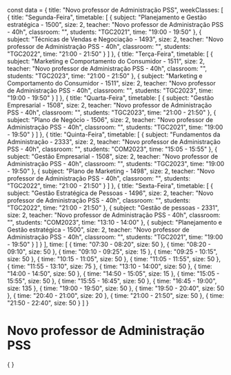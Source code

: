 const data = {
  title: "Novo professor de Administração PSS",
  weekClasses: [
    {
      title: "Segunda-Feira",
      timetable: [
        {
          subject: "Planejamento e Gestão estratégica - 1500",
          size: 2,
          teacher: "Novo professor de Administração PSS - 40h",
          classroom: "",
          students: "TGC2021",
          time: "19:00 - 19:50"
        },
        {
          subject: "Técnicas de Vendas e Negociação - 1493",
          size: 2,
          teacher: "Novo professor de Administração PSS - 40h",
          classroom: "",
          students: "TGC2022",
          time: "21:00 - 21:50"
        }
      ]
    },
    {
      title: "Terça-Feira",
      timetable: [
        {
          subject: "Marketing e Comportamento do Consumidor - 1511",
          size: 2,
          teacher: "Novo professor de Administração PSS - 40h",
          classroom: "",
          students: "TGC2023",
          time: "21:00 - 21:50"
        },
        {
          subject: "Marketing e Comportamento do Consumidor - 1511",
          size: 2,
          teacher: "Novo professor de Administração PSS - 40h",
          classroom: "",
          students: "TGC2023",
          time: "19:00 - 19:50"
        }
      ]
    },
    {
      title: "Quarta-Feira",
      timetable: [
        {
          subject: "Gestão Empresarial - 1508",
          size: 2,
          teacher: "Novo professor de Administração PSS - 40h",
          classroom: "",
          students: "TGC2023",
          time: "21:00 - 21:50"
        },
        {
          subject: "Plano de Negócio - 1506",
          size: 2,
          teacher: "Novo professor de Administração PSS - 40h",
          classroom: "",
          students: "TGC2021",
          time: "19:00 - 19:50"
        }
      ]
    },
    {
      title: "Quinta-Feira",
      timetable: [
        {
          subject: "Fundamentos da Administração - 2333",
          size: 2,
          teacher: "Novo professor de Administração PSS - 40h",
          classroom: "",
          students: "COM2023",
          time: "15:05 - 15:55"
        },
        {
          subject: "Gestão Empresarial - 1508",
          size: 2,
          teacher: "Novo professor de Administração PSS - 40h",
          classroom: "",
          students: "TGC2023",
          time: "19:00 - 19:50"
        },
        {
          subject: "Plano de Marketing - 1498",
          size: 2,
          teacher: "Novo professor de Administração PSS - 40h",
          classroom: "",
          students: "TGC2022",
          time: "21:00 - 21:50"
        }
      ]
    },
    {
      title: "Sexta-Feira",
      timetable: [
        {
          subject: "Gestão Estratégica de Pessoas - 1496",
          size: 2,
          teacher: "Novo professor de Administração PSS - 40h",
          classroom: "",
          students: "TGC2022",
          time: "21:00 - 21:50"
        },
        {
          subject: "Gestão de pessoas - 2331",
          size: 2,
          teacher: "Novo professor de Administração PSS - 40h",
          classroom: "",
          students: "COM2023",
          time: "13:10 - 14:00"
        },
        {
          subject: "Planejamento e Gestão estratégica - 1500",
          size: 2,
          teacher: "Novo professor de Administração PSS - 40h",
          classroom: "",
          students: "TGC2021",
          time: "19:00 - 19:50"
        }
      ]
    }
  ],
  time: [
    {
      time: "07:30 - 08:20",
      size: 50
    },
    {
      time: "08:20 - 09:10",
      size: 50
    },
    {
      time: "09:10 - 09:25",
      size: 15
    },
    {
      time: "09:25 - 10:15",
      size: 50
    },
    {
      time: "10:15 - 11:05",
      size: 50
    },
    {
      time: "11:05 - 11:55",
      size: 50
    },
    {
      time: "11:55 - 13:10",
      size: 75
    },
    {
      time: "13:10 - 14:00",
      size: 50
    },
    {
      time: "14:00 - 14:50",
      size: 50
    },
    {
      time: "14:50 - 15:05",
      size: 15
    },
    {
      time: "15:05 - 15:55",
      size: 50
    },
    {
      time: "15:55 - 16:45",
      size: 50
    },
    {
      time: "16:45 - 19:00",
      size: 135
    },
    {
      time: "19:00 - 19:50",
      size: 50
    },
    {
      time: "19:50 - 20:40",
      size: 50
    },
    {
      time: "20:40 - 21:00",
      size: 20
    },
    {
      time: "21:00 - 21:50",
      size: 50
    },
    {
      time: "21:50 - 22:40",
      size: 50
    }
  ]
}

# Novo professor de Administração PSS

<div>
    {
        <Grid
            title={data.title} 
            weekClasses={data.weekClasses} 
            time={data.time}
        />
    }
</div>